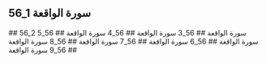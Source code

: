 ## 56_1 سورة الواقعة
<YouTube videoId='HJ6NKaOpE4I' opts={opts} />
## 56_2 سورة الواقعة
<YouTube videoId='cb7_gKgTwn8' opts={opts} />
## 56_3 سورة الواقعة
<YouTube videoId='9XereCVcMX0' opts={opts} />
## 56_4 سورة الواقعة
<YouTube videoId='JsRWpg7jQlA' opts={opts} />
## 56_5 سورة الواقعة
<YouTube videoId='oRThWl8et58' opts={opts} />
## 56_6 سورة الواقعة
<YouTube videoId='UN1G2KU6vjw' opts={opts} />
## 56_7 سورة الواقعة
<YouTube videoId='s0DodLfQRQk' opts={opts} />
## 56_8 سورة الواقعة
<YouTube videoId='HN2o8uRg3cE' opts={opts} />
## 56_9 سورة الواقعة
<YouTube videoId='bdKbIXIM1Q8' opts={opts} />
